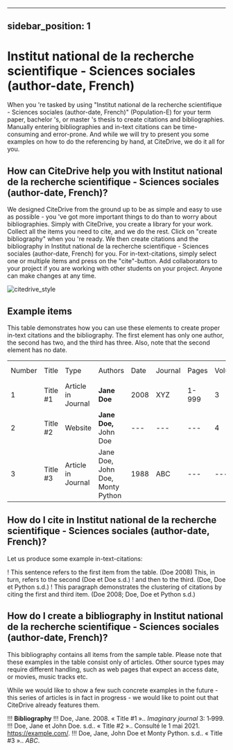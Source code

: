 
---
sidebar_position: 1
---

# Institut national de la recherche scientifique - Sciences sociales (author-date, French)

When you 're tasked by using "Institut national de la recherche scientifique - Sciences sociales (author-date, French)" (Population-E) for your term paper, bachelor 's, or master 's thesis to create citations and bibliographies.
Manually entering bibliographies and in-text citations can be time-consuming and error-prone. And while we will try to present you some examples on how to do the referencing by hand, at CiteDrive, we do it all for you.

<!---
## About  Institut national de la recherche scientifique - Sciences sociales (author-date, French)

* Title: Institut national de la recherche scientifique - Sciences sociales (author-date, French)
* Short Title (Id): Population-E)
* Authors: Institut national de la recherche scientifique - Sciences sociales (author-date, French)
* Download: Institut national de la recherche scientifique - Sciences sociales (author-date, French)
 --->

## How can CiteDrive help you with Institut national de la recherche scientifique - Sciences sociales (author-date, French)?

We designed CiteDrive from the ground up to be as simple and easy to use as possible - you 've got more important things to do than to worry about bibliographies. Simply with CiteDrive, you create a library for your work. Collect all the items you need to cite, and we do the rest. Click on "create bibliography" when you 're ready. We then create citations and the bibliography in Institut national de la recherche scientifique - Sciences sociales (author-date, French) for you. For in-text-citations, simply select one or multiple items and press on the "cite"-button. Add collaborators to your project if you are working with other students on your project. Anyone can make changes at any time.


![citedrive_style](images/institut-national-de-la-recherche-scientifique--sciences-sociales-authordate-french.svg "Choose Institut national de la recherche scientifique - Sciences sociales (author-date, French) in the CiteDrive App")


## Example items

This table demonstrates how you can use these elements to create proper in-text citations and the bibliography. The first element has only one author, the second has two, and the third has three. Also, note that the second element has no date.


<table>
  <tr>
   <td>Number
   </td>
   <td>Title
   </td>
   <td>Type
   </td>
   <td>Authors
   </td>
   <td>Date
   </td>
   <td>Journal
   </td>
   <td>Pages
   </td>
   <td>Volume
   </td>
   <td>Issue
   </td>
   <td>Access Date
   </td>
  </tr>
  <tr>
   <td>1
   </td>
   <td>Title #1
   </td>
   <td>Article in Journal
   </td>
   <td><strong>Jane Doe</strong>
   </td>
   <td>2008
   </td>
   <td>XYZ
   </td>
   <td>1-999
   </td>
   <td>3
   </td>
   <td>2
   </td>
   <td>--
   </td>
  </tr>
  <tr>
   <td>
2
   </td>
   <td>Title #2
   </td>
   <td>Website
   </td>
   <td><strong>Jane Doe, </strong>John Doe
   </td>
   <td>---
   </td>
   <td>---
   </td>
   <td>---
   </td>
   <td>4
   </td>
   <td>---
   </td>
   <td>2020-05-01
   </td>
  </tr>
  <tr>
   <td>3
   </td>
   <td>Title #3
   </td>
   <td>Article in Journal
   </td>
   <td>Jane Doe, John Doe, Monty Python
   </td>
   <td>1988
   </td>
   <td>ABC
   </td>
   <td>---
   </td>
   <td>---
   </td>
   <td>16
   </td>
   <td>---
   </td>
  </tr>
</table>



## How do I cite in  Institut national de la recherche scientifique - Sciences sociales (author-date, French)?

Let us produce some example in-text-citations:

! This sentence refers to the first item from the table. (Doe 2008) This, in turn, refers to the second (Doe et Doe s.d.)
! and then to the third.  (Doe, Doe et Python s.d.)
! This paragraph demonstrates the clustering of citations by citing the first and third item. (Doe 2008; Doe, Doe et Python s.d.)



## How do I create a bibliography in Institut national de la recherche scientifique - Sciences sociales (author-date, French)?

This bibliography contains all items from the sample table. Please note that these examples in the table consist only of articles. Other source types may require different handling, such as web pages that expect an access date, or movies, music tracks etc.

While we would like to show a few such concrete examples in the future - this series of articles is in fact in progress - we would like to point out that CiteDrive already features them.


!!! **Bibliography**
!!! Doe, Jane. 2008. « Title #1 ».. <i>Imaginary journal</i> 3: 1‑999.
!!! Doe, Jane et John  Doe. s.d.. « Title #2 ».. Consulté le 1 mai 2021. https://example.com/.
!!! Doe, Jane, John Doe et Monty Python. s.d.. « Title #3 ».. <i>ABC</i>.


```
        